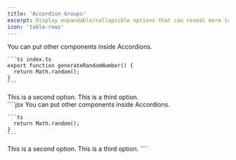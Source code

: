 ```yaml
---
title: 'Accordion Groups'
excerpt: Display expandable/collapsible options that can reveal more information
icon: 'table-rows'
---
```

<AccordionGroup>
  <Accordion title="Option 1">
    You can put other components inside Accordions.

    ```ts index.ts
    export function generateRandomNumber() {
      return Math.random();
    }   
    ```

  </Accordion>

  <Accordion title="Option 2">
    This is a second option.
  </Accordion>
  
  <Accordion title="Option 3">
    This is a third option.
  </Accordion>
</AccordionGroup>

<Aside>
<CodeBlock title="Markdown">
````jsx
<AccordionGroup>
  <Accordion title="Option 1">
    You can put other components inside Accordions.

    ```ts
      return Math.random();
    }   
    ```

  </Accordion>

  <Accordion title="Option 2">
    This is a second option.
  </Accordion>
  
  <Accordion title="Option 3">
    This is a third option.
  </Accordion>
</AccordionGroup>
````
</CodeBlock>
</Aside>
